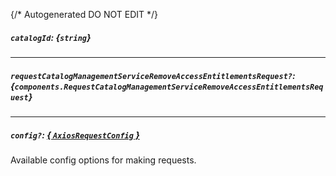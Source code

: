{/* Autogenerated DO NOT EDIT  */}

##### `catalogId`: *{`string`}*

---
##### `requestCatalogManagementServiceRemoveAccessEntitlementsRequest?`: *{`components.RequestCatalogManagementServiceRemoveAccessEntitlementsRequest`}*
<Collapsible openLabel={Labels.showProperties} closeLabel={Labels.hideProperties}>
    <RequestCatalogManagementServiceRemoveAccessEntitlementsRequest/>
</Collapsible>

---
##### `config?`: [*{ `AxiosRequestConfig` }*](https://axios-http.com/docs/req_config)
Available config options for making requests.


